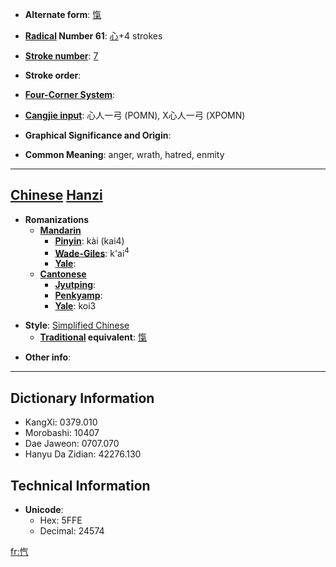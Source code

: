 * '''Alternate form''': [[愾]]

* '''[[Wiktionary:Chinese radical index| Radical]] Number 61''': [[Wiktionary:Chinese radical index 心|心]]+4 strokes

* '''[[Wiktionary:Chinese total strokes index|Stroke number]]''': [[Wiktionary:Chinese total strokes index 7|7]]

* '''Stroke order''': 

* '''[[Wiktionary:Chinese four corner index|Four-Corner System]]''': 

* '''[[Wiktionary:Chinese Cangjie index|Cangjie input]]''': 心人一弓 (POMN), X心人一弓 (XPOMN)

* '''Graphical Significance and Origin''': 

* '''Common Meaning''': anger, wrath, hatred, enmity

----

== [[Chinese]] [[Hanzi]] ==

* '''Romanizations'''
** '''[[Mandarin]]'''
*** '''[[Pinyin]]''': kài (kai4)
*** '''[[Wade-Giles]]''': k'ai<sup>4</sup>
*** '''[[Yale]]''': 
** '''[[Cantonese]]'''
*** '''[[Jyutping]]''':
*** '''[[Penkyamp]]''': 
*** '''[[Yale]]''': koi3

* '''Style''': [[Simplified Chinese]] 
** '''[[Traditional Chinese|Traditional]] equivalent''': [[愾]]

* '''Other info''': 

----

== Dictionary Information ==

* KangXi: 0379.010
* Morobashi: 10407
* Dae Jaweon: 0707.070
* Hanyu Da Zidian: 42276.130

== Technical Information ==

* '''Unicode''':
** Hex: 5FFE
** Decimal: 24574

[[fr:忾]]